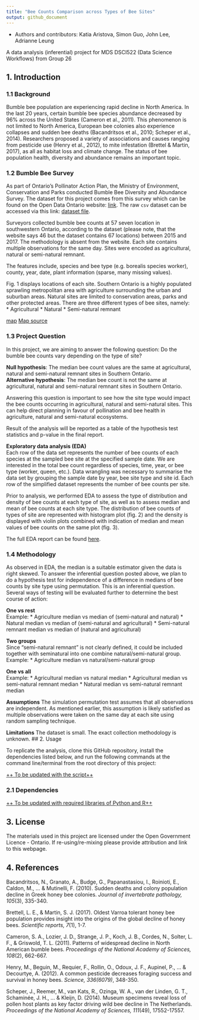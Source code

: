 ```yaml
---
title: "Bee Counts Comparison across Types of Bee Sites"
output: github_document
---
```


-   Authors and contributors: Katia Aristova, Simon Guo, John Lee, Adrianne Leung

A data analysis (inferential) project for MDS DSCI522 (Data Science Workflows) from Group 26

## 1. Introduction

### 1.1 Background

Bumble bee population are experiencing rapid decline in North America. In the last 20 years, certain bumble bee species abundance decreased by 96% across the United States (Cameron et al., 2011). This phenomenon is not limited to North America, European bee colonies also experience collapses and sudden bee deaths (Bacandritsos et al., 2010; Scheper et al., 2014). Researchers proposed a variety of associations and causes ranging from pesticide use (Henry et al., 2012), to mite infestation (Brettel & Martin, 2017), as all as habitat loss and climate change. The status of bee population health, diversity and abundance remains an important topic.

### 1.2 Bumble Bee Survey

As part of Ontario's Pollinator Action Plan, the Ministry of Environment, Conservation and Parks conducted Bumble Bee Diversity and Abundance Survey. The dataset for this project comes from this survey which can be found on the Open Data Ontario website:
[link](https://data.ontario.ca/dataset/bumble-bee-diversity-and-abundance-survey "Bumble Bee Diversity and Abundance Survey"). The raw `csv` dataset can be accessed via this link: [dataset file](https://files.ontario.ca/moe_mapping/downloads/4Other/PHAP/Bumble_Bee_Public_Data.csv "Bumble Bee Public Data").

Surveyors collected bumble bee counts at 57 seven location in southwestern Ontario, according to the dataset (please note, that the website says 46 but the dataset contains 67 locations) between 2015 and 2017. The methodology is absent from the website. Each site contains multiple observations for the same day. Sites were encoded as agricultural, natural or semi-natural remnant. 

The features include, species and bee type (e.g. borealis species worker), county, year, date, plant information (sparse, many missing values).

Fig. 1 displays locations of each site. Southern Ontario is a highly populated sprawling metropolitan area with agriculture surrounding the urban and suburban areas. Natural sites are limited to conservation areas, parks and other protected areas. There are three different types of bee sites, namely:
* Agricultural
* Natural
* Semi-natural remnant

[map]("")
[Map source]("http://www.moegisportal.ca/agol/AccessibleViewer/index.html?appid=e38703b018ff4e3ca09f2878879a4e34")

### 1.3 Project Question 
In this project, we are aiming to answer the following question: 
Do the bumble bee counts vary depending on the type of site?

**Null hypothesis**: The median bee count values are the same at agricultural, natural and semi-natural remnant sites in Southern Ontario.  
**Alternative hypothesis**: The median bee count is not the same at agricultural, natural and semi-natural remnant sites in Southern Ontario.  

Answering this question is important to see how the site type would impact the bee counts occurring in agricultural, natural and semi-natural sites. This can help direct planning in favour of pollination and bee health in agriculture, natural and semi-natural ecosystems.

Result of the analysis will be reported as a table of the hypothesis test statistics and p-value in the final report.

**Exploratory data analysis (EDA)**  
Each row of the data set represents the number of bee counts of each species at the sampled bee site at the specified sample date. We are interested in the total bee count regardless of species, time, year, or bee type (worker, queen, etc.). Data wrangling was necessary to summarise the data set by grouping the sample date by year, bee site type and site id. Each row of the simplified dataset represents the number of bee counts per site.

Prior to analysis, we performed EDA to assess the type of distribution and density of bee counts at each type of site, as well as to assess median and mean of bee counts at each site type. The distribution of bee counts of types of site are represented with histogram plot (fig. 2) and the density is displayed with violin plots combined with indication of median and mean values of bee counts on the same plot (fig. 3).

The full EDA report can be found
[here](https://github.com/UBC-MDS/DSCI_522_Group26_Bee/blob/main/src/EDA_bee.md "Exploratory data analysis report").

### 1.4 Methodology
As observed in EDA, the median is a suitable estimator given the data is right skewed. To answer the inferential question posted above, we plan to do a hypothesis test for independence of a
difference in medians of bee counts by site type using permutation. This is an inferential question. Several ways of testing will be evaluated further to determine the best course of action:

**One vs rest**  
Example:
* Agriculture median vs median of (semi-natural and natural)
* Natural median vs median of (semi-natural and agricultural)
* Semi-natural remnant median vs median of (natural and agricultural)

**Two groups**  
Since "semi-natural remnant" is not clearly defined, it could be included together with seminatural into one combine natural/semi-natural group.  
Example:
* Agriculture median vs natural/semi-natural group

**One vs all**  
Example:
* Agricultural median vs natural median
* Agricultural median vs semi-natural remnant median
* Natural median vs semi-natural remnant median

**Assumptions**
The simulation permutation test assumes that all observations are independent. As mentioned earlier, this assumption is likely satisfied as multiple observations were taken on the same day at each site using random sampling technique.

**Limitations**
The dataset is small. The exact collection methodology is unknown.
## 2. Usage

To replicate the analysis, clone this GitHub repository, install the
dependencies listed below, and run the following commands at the command
line/terminal from the root directory of this project:

<u>++ To be updated with the script++</u>

### 2.1 Dependencies

<u>++ To be updated with required libraries of Python and R++</u>

## 3. License

The materials used in this project are licensed under the Open
Government Licence - Ontario. If re-using/re-mixing please provide
attribution and link to this webpage.

## 4. References

Bacandritsos, N., Granato, A., Budge, G., Papanastasiou, I., Roinioti, E., Caldon, M., ... & Mutinelli, F. (2010). Sudden deaths and colony population decline in Greek honey bee colonies. _Journal of invertebrate pathology, 105_(3), 335-340.

Brettell, L. E., & Martin, S. J. (2017). Oldest Varroa tolerant honey bee population provides insight into the origins of the global decline of honey bees. _Scientific reports, 7_(1), 1-7.

Cameron, S. A., Lozier, J. D., Strange, J. P., Koch, J. B., Cordes, N., Solter, L. F., & Griswold, T. L.   (2011). Patterns of widespread decline in North American bumble bees. _Proceedings of the National Academy of Sciences, 108_(2), 662-667.

Henry, M., Beguin, M., Requier, F., Rollin, O., Odoux, J. F., Aupinel, P., ... & Decourtye, A. (2012). A common pesticide decreases foraging success and survival in honey bees. _Science, 336(6079)_, 348-350.

Scheper, J., Reemer, M., van Kats, R., Ozinga, W. A., van der Linden, G. T., Schaminée, J. H., ... & Kleijn, D. (2014). Museum specimens reveal loss of pollen host plants as key factor driving wild bee decline in The Netherlands. _Proceedings of the National Academy of Sciences, 111_(49), 17552-17557.